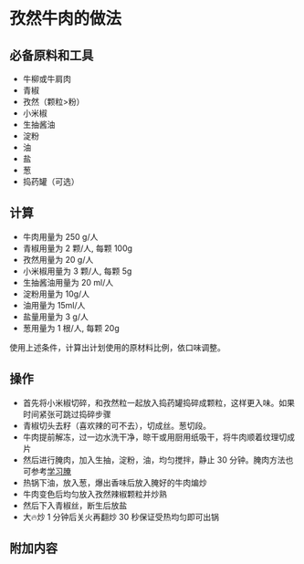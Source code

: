 # 孜然牛肉的做法

## 必备原料和工具

* 牛柳或牛肩肉
* 青椒
* 孜然（颗粒>粉）
* 小米椒
* 生抽酱油
* 淀粉
* 油
* 盐
* 葱
* 捣药罐（可选）

## 计算

* 牛肉用量为 250 g/人
* 青椒用量为 2 颗/人, 每颗 100g
* 孜然用量为 20 g/人
* 小米椒用量为 3 颗/人, 每颗 5g
* 生抽酱油用量为 20 ml/人
* 淀粉用量为 10g/人
* 油用量为 15ml/人
* 盐量用量为 3 g/人
* 葱用量为 1 根/人, 每颗 20g

使用上述条件，计算出计划使用的原材料比例，依口味调整。

## 操作

* 首先将小米椒切碎，和孜然粒一起放入捣药罐捣碎成颗粒，这样更入味。如果时间紧张可跳过捣碎步骤
* 青椒切头去籽（喜欢辣的可不去），切成丝。葱切段。
* 牛肉提前解冻，过一边水洗干净，晾干或用厨用纸吸干，将牛肉顺着纹理切成片
* 然后进行腌肉，加入生抽，淀粉，油，均匀搅拌，静止 30 分钟。腌肉方法也可参考[学习腌](../../tips/learn/学习腌.mdx)
* 热锅下油，放入葱，爆出香味后放入腌好的牛肉煸炒
* 牛肉变色后均匀放入孜然辣椒颗粒并炒熟
* 然后下入青椒丝，断生后放盐
* 大🔥炒 1 分钟后关火再翻炒 30 秒保证受热均匀即可出锅

## 附加内容


